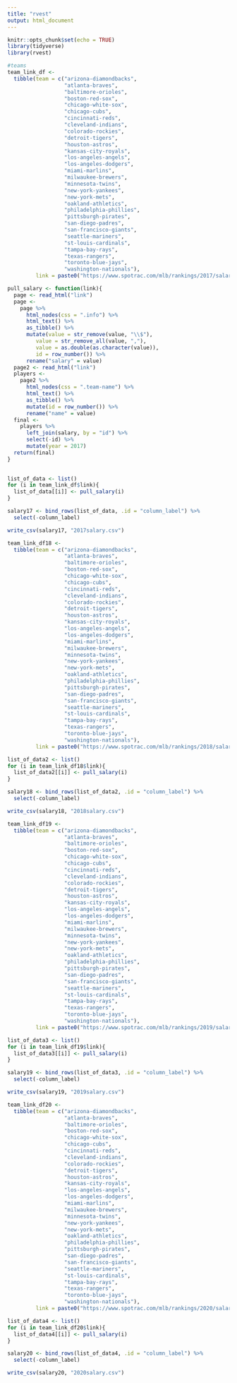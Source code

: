 ```yaml
---
title: "rvest"
output: html_document
---
```


```r
knitr::opts_chunk$set(echo = TRUE)
library(tidyverse)
library(rvest)
```


```r
#teams
team_link_df <-
  tibble(team = c("arizona-diamondbacks",
                  "atlanta-braves",
                  "baltimore-orioles",
                  "boston-red-sox",
                  "chicago-white-sox",
                  "chicago-cubs",
                  "cincinnati-reds",
                  "cleveland-indians",
                  "colorado-rockies",
                  "detroit-tigers",
                  "houston-astros",
                  "kansas-city-royals",
                  "los-angeles-angels",
                  "los-angeles-dodgers",
                  "miami-marlins",
                  "milwaukee-brewers",
                  "minnesota-twins",
                  "new-york-yankees",
                  "new-york-mets",
                  "oakland-athletics",
                  "philadelphia-phillies",
                  "pittsburgh-pirates",
                  "san-diego-padres",
                  "san-francisco-giants",
                  "seattle-mariners",
                  "st-louis-cardinals",
                  "tampa-bay-rays",
                  "texas-rangers",
                  "toronto-blue-jays",
                  "washington-nationals"),
         link = paste0("https://www.spotrac.com/mlb/rankings/2017/salary/",team,"/starting-pitcher/"))
```

```r
pull_salary <- function(link){
  page <- read_html("link")
  page <- 
    page %>%
      html_nodes(css = ".info") %>%
      html_text() %>%
      as_tibble() %>%
      mutate(value = str_remove(value, "\\$"),
         value = str_remove_all(value, ","),
         value = as.double(as.character(value)),
         id = row_number()) %>%
      rename("salary" = value)
  page2 <- read_html("link")
  players <- 
    page2 %>%
      html_nodes(css = ".team-name") %>%
      html_text() %>%
      as_tibble() %>%
      mutate(id = row_number()) %>%
      rename("name" = value)
  final <- 
    players %>%
      left_join(salary, by = "id") %>%
      select(-id) %>%
      mutate(year = 2017)
  return(final)
}
  
```


```r
list_of_data <- list()
for (i in team_link_df$link){
  list_of_data[[i]] <- pull_salary(i)
}
```

```r
salary17 <- bind_rows(list_of_data, .id = "column_label") %>%
  select(-column_label)

write_csv(salary17, "2017salary.csv")
```


```r
team_link_df18 <-
  tibble(team = c("arizona-diamondbacks",
                  "atlanta-braves",
                  "baltimore-orioles",
                  "boston-red-sox",
                  "chicago-white-sox",
                  "chicago-cubs",
                  "cincinnati-reds",
                  "cleveland-indians",
                  "colorado-rockies",
                  "detroit-tigers",
                  "houston-astros",
                  "kansas-city-royals",
                  "los-angeles-angels",
                  "los-angeles-dodgers",
                  "miami-marlins",
                  "milwaukee-brewers",
                  "minnesota-twins",
                  "new-york-yankees",
                  "new-york-mets",
                  "oakland-athletics",
                  "philadelphia-phillies",
                  "pittsburgh-pirates",
                  "san-diego-padres",
                  "san-francisco-giants",
                  "seattle-mariners",
                  "st-louis-cardinals",
                  "tampa-bay-rays",
                  "texas-rangers",
                  "toronto-blue-jays",
                  "washington-nationals"),
         link = paste0("https://www.spotrac.com/mlb/rankings/2018/salary/",team,"/starting-pitcher/"))
```


```r
list_of_data2 <- list()
for (i in team_link_df18$link){
  list_of_data2[[i]] <- pull_salary(i)
}
```

```r
salary18 <- bind_rows(list_of_data2, .id = "column_label") %>%
  select(-column_label)

write_csv(salary18, "2018salary.csv")
```



```r
team_link_df19 <-
  tibble(team = c("arizona-diamondbacks",
                  "atlanta-braves",
                  "baltimore-orioles",
                  "boston-red-sox",
                  "chicago-white-sox",
                  "chicago-cubs",
                  "cincinnati-reds",
                  "cleveland-indians",
                  "colorado-rockies",
                  "detroit-tigers",
                  "houston-astros",
                  "kansas-city-royals",
                  "los-angeles-angels",
                  "los-angeles-dodgers",
                  "miami-marlins",
                  "milwaukee-brewers",
                  "minnesota-twins",
                  "new-york-yankees",
                  "new-york-mets",
                  "oakland-athletics",
                  "philadelphia-phillies",
                  "pittsburgh-pirates",
                  "san-diego-padres",
                  "san-francisco-giants",
                  "seattle-mariners",
                  "st-louis-cardinals",
                  "tampa-bay-rays",
                  "texas-rangers",
                  "toronto-blue-jays",
                  "washington-nationals"),
         link = paste0("https://www.spotrac.com/mlb/rankings/2019/salary/",team,"/starting-pitcher/"))
```


```r
list_of_data3 <- list()
for (i in team_link_df19$link){
  list_of_data3[[i]] <- pull_salary(i)
}
```

```r
salary19 <- bind_rows(list_of_data3, .id = "column_label") %>%
  select(-column_label)

write_csv(salary19, "2019salary.csv")
```


```r
team_link_df20 <-
  tibble(team = c("arizona-diamondbacks",
                  "atlanta-braves",
                  "baltimore-orioles",
                  "boston-red-sox",
                  "chicago-white-sox",
                  "chicago-cubs",
                  "cincinnati-reds",
                  "cleveland-indians",
                  "colorado-rockies",
                  "detroit-tigers",
                  "houston-astros",
                  "kansas-city-royals",
                  "los-angeles-angels",
                  "los-angeles-dodgers",
                  "miami-marlins",
                  "milwaukee-brewers",
                  "minnesota-twins",
                  "new-york-yankees",
                  "new-york-mets",
                  "oakland-athletics",
                  "philadelphia-phillies",
                  "pittsburgh-pirates",
                  "san-diego-padres",
                  "san-francisco-giants",
                  "seattle-mariners",
                  "st-louis-cardinals",
                  "tampa-bay-rays",
                  "texas-rangers",
                  "toronto-blue-jays",
                  "washington-nationals"),
         link = paste0("https://www.spotrac.com/mlb/rankings/2020/salary/",team,"/starting-pitcher/"))
```


```r
list_of_data4 <- list()
for (i in team_link_df20$link){
  list_of_data4[[i]] <- pull_salary(i)
}
```

```r
salary20 <- bind_rows(list_of_data4, .id = "column_label") %>%
  select(-column_label)

write_csv(salary20, "2020salary.csv")
```






